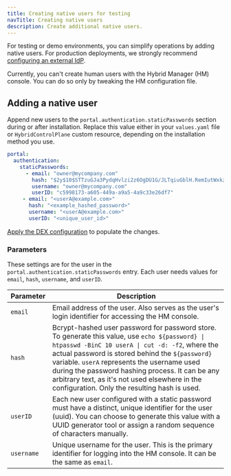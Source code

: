 ```yaml
---
title: Creating native users for testing
navTitle: Creating native users
description: Create additional native users.
---
```


For testing or demo environments, you can simplify operations by adding native users. For production deployments, we strongly recommend [configuring an external IdP](../byo_idp/).

Currently, you can't create human users with the Hybrid Manager (HM) console. You can do so only by tweaking the HM configuration file.  

## Adding a native user

Append new users to the `portal.authentication.staticPasswords` section during or after installation. Replace this value either in your `values.yaml` file or `HybridControlPlane` custom resource, depending on the installation method you use.

```yaml
portal:
  authentication:
    staticPasswords:
      - email: "owner@mycompany.com"
        hash: "$2y$10$STTzuGJa3PydqHvlzi2z6OgDU1G/JLTqiuGblH.RemIutWxkztN5m"
        username: "owner@mycompany.com"
        userID: "c5998173-a605-449a-a9a5-4a9c33e26df7"
     - email: "<userA@example.com>"          
       hash: "<example_hashed_password>"
       username: "<userA@example.com>"
       userID: "<unique_user_id>"  
```

[Apply the DEX configuration](../apply_dex_config/) to populate the changes.

### Parameters 

These settings are for the user in the `portal.authentication.staticPasswords` entry. Each user needs values for `email`, `hash`, `username`, and `userID`.

| Parameter  | Description                                                                                                                                                                                                                                                                                                                                                                                                    |
|------------|----------------------------------------------------------------------------------------------------------------------------------------------------------------------------------------------------------------------------------------------------------------------------------------------------------------------------------------------------------------------------------------------------------------|
| `email`    | Email address of the user. Also serves as the user's login identifier for accessing the HM console.                                                                                                                                                                                                                                                                                                               |
| `hash`     | Bcrypt-hashed user password for password store. To generate this value, use `echo ${password} \| htpasswd -BinC 10 userA \| cut -d: -f2`, where the actual password is stored behind the `${password}` variable. `userA` represents the username used during the password hashing process. It can be any arbitrary text, as it's not used elsewhere in the configuration. Only the resulting hash is used. |
| `userID`   | Each new user configured with a static password must have a distinct, unique identifier for the user (uuid). You can choose to generate this value with a UUID generator tool or assign a random sequence of characters manually.                                                                                                                                                                              |
| `username` | Unique username for the user. This is the primary identifier for logging into the HM console. It can be the same as `email`.                                                                                                                                                                                                                                                                                      |
